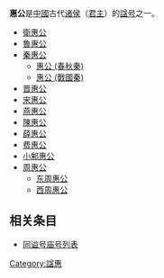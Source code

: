 '''惠公'''是[[中國|中國]]古代[[诸侯|诸侯]]（[[君主|君主]]）的[[谥号|諡号]]之一。

* [[衛惠公|衛惠公]]
* [[魯惠公|魯惠公]]
* [[秦惠公|秦惠公]]
** [[秦惠公_(春秋)|惠公 (春秋秦)]]
** [[秦惠公_(戰國)|惠公 (戰國秦)]]
* [[晋惠公|晋惠公]]
* [[宋惠公|宋惠公]]
* [[燕惠公|燕惠公]]
* [[陳惠公|陳惠公]]
* [[薛惠公|薛惠公]]
* [[费惠公|费惠公]]
* [[小邾惠公|小邾惠公]]
* [[周惠公|周惠公]]
** [[东周惠公|东周惠公]]
** [[西周惠公|西周惠公]]

== 相关条目 ==
* [[同谥号庙号列表|同谥号庙号列表]]

[[Category:諡惠|Category:諡惠]]
{{disambig}}